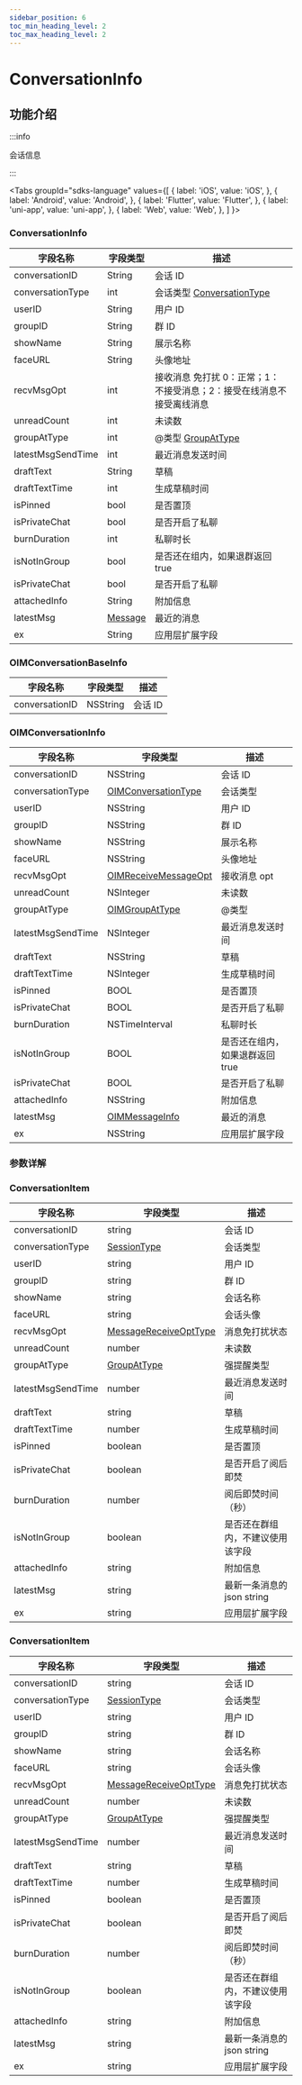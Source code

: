 ```yaml
---
sidebar_position: 6
toc_min_heading_level: 2
toc_max_heading_level: 2
---
```


# ConversationInfo

## 功能介绍

:::info

会话信息

:::

<Tabs
groupId="sdks-language"
values={[
{ label: 'iOS', value: 'iOS', },
{ label: 'Android', value: 'Android', },
{ label: 'Flutter', value: 'Flutter', },
{ label: 'uni-app', value: 'uni-app', },
{ label: 'Web', value: 'Web', },
]
}>

<TabItem value="Flutter">

### ConversationInfo

| 字段名称          | 字段类型                                           | 描述                                                                  |
| ----------------- | -------------------------------------------------- | --------------------------------------------------------------------- |
| conversationID    | String                                             | 会话 ID                                                               |
| conversationType  | int                                                | 会话类型 [ConversationType](docs/sdks/enum/conversationType.mdx)      |
| userID            | String                                             | 用户 ID                                                               |
| groupID           | String                                             | 群 ID                                                                 |
| showName          | String                                             | 展示名称                                                              |
| faceURL           | String                                             | 头像地址                                                              |
| recvMsgOpt        | int                                                | 接收消息 免打扰 0：正常；1：不接受消息；2：接受在线消息不接受离线消息 |
| unreadCount       | int                                                | 未读数                                                                |
| groupAtType       | int                                                | @类型 [GroupAtType](docs/sdks/enum/groupAtType.mdx)                   |
| latestMsgSendTime | int                                                | 最近消息发送时间                                                      |
| draftText         | String                                             | 草稿                                                                  |
| draftTextTime     | int                                                | 生成草稿时间                                                          |
| isPinned          | bool                                               | 是否置顶                                                              |
| isPrivateChat     | bool                                               | 是否开启了私聊                                                        |
| burnDuration      | int                                                | 私聊时长                                                              |
| isNotInGroup      | bool                                               | 是否还在组内，如果退群返回 true                                       |
| isPrivateChat     | bool                                               | 是否开启了私聊                                                        |
| attachedInfo      | String                                             | 附加信息                                                              |
| latestMsg         | [Message](docs/sdks/class/message/messageInfo.mdx) | 最近的消息                                                            |
| ex                | String                                             | 应用层扩展字段                                                        |

</TabItem>

<TabItem value="iOS">

### OIMConversationBaseInfo

| 字段名称       | 字段类型 | 描述    |
| -------------- | -------- | ------- |
| conversationID | NSString | 会话 ID |

### OIMConversationInfo

| 字段名称          | 字段类型                                                   | 描述                            |
| ----------------- | ---------------------------------------------------------- | ------------------------------- |
| conversationID    | NSString                                                   | 会话 ID                         |
| conversationType  | [OIMConversationType](docs/sdks/enum/conversationType.mdx) | 会话类型                        |
| userID            | NSString                                                   | 用户 ID                         |
| groupID           | NSString                                                   | 群 ID                           |
| showName          | NSString                                                   | 展示名称                        |
| faceURL           | NSString                                                   | 头像地址                        |
| recvMsgOpt        | [OIMReceiveMessageOpt](docs/sdks/enum/recvMsgOpt.mdx)      | 接收消息 opt                    |
| unreadCount       | NSInteger                                                  | 未读数                          |
| groupAtType       | [OIMGroupAtType](docs/sdks/enum/groupAtType.mdx)           | @类型                           |
| latestMsgSendTime | NSInteger                                                  | 最近消息发送时间                |
| draftText         | NSString                                                   | 草稿                            |
| draftTextTime     | NSInteger                                                  | 生成草稿时间                    |
| isPinned          | BOOL                                                       | 是否置顶                        |
| isPrivateChat     | BOOL                                                       | 是否开启了私聊                  |
| burnDuration      | NSTimeInterval                                             | 私聊时长                        |
| isNotInGroup      | BOOL                                                       | 是否还在组内，如果退群返回 true |
| isPrivateChat     | BOOL                                                       | 是否开启了私聊                  |
| attachedInfo      | NSString                                                   | 附加信息                        |
| latestMsg         | [OIMMessageInfo](docs/sdks/class/message/messageInfo.mdx)  | 最近的消息                      |
| ex                | NSString                                                   | 应用层扩展字段                  |

</TabItem>

<TabItem value="Android">

### 参数详解

</TabItem>

<TabItem value="Web">

### ConversationItem

| 字段名称          | 字段类型                                               | 描述                             |
| ----------------- | ------------------------------------------------------ | -------------------------------- |
| conversationID    | string                                                 | 会话 ID                          |
| conversationType  | [SessionType](docs/sdks/enum/conversationType.mdx)     | 会话类型                         |
| userID            | string                                                 | 用户 ID                          |
| groupID           | string                                                 | 群 ID                            |
| showName          | string                                                 | 会话名称                         |
| faceURL           | string                                                 | 会话头像                         |
| recvMsgOpt        | [MessageReceiveOptType](docs/sdks/enum/recvMsgOpt.mdx) | 消息免打扰状态                   |
| unreadCount       | number                                                 | 未读数                           |
| groupAtType       | [GroupAtType](docs/sdks/enum/groupAtType.mdx)          | 强提醒类型                       |
| latestMsgSendTime | number                                                 | 最近消息发送时间                 |
| draftText         | string                                                 | 草稿                             |
| draftTextTime     | number                                                 | 生成草稿时间                     |
| isPinned          | boolean                                                | 是否置顶                         |
| isPrivateChat     | boolean                                                | 是否开启了阅后即焚               |
| burnDuration      | number                                                 | 阅后即焚时间（秒）               |
| isNotInGroup      | boolean                                                | 是否还在群组内，不建议使用该字段 |
| attachedInfo      | string                                                 | 附加信息                         |
| latestMsg         | string                                                 | 最新一条消息的 json string       |
| ex                | string                                                 | 应用层扩展字段                   |

</TabItem>

<TabItem value="uni-app">

### ConversationItem

| 字段名称          | 字段类型                                               | 描述                             |
| ----------------- | ------------------------------------------------------ | -------------------------------- |
| conversationID    | string                                                 | 会话 ID                          |
| conversationType  | [SessionType](docs/sdks/enum/conversationType.mdx)     | 会话类型                         |
| userID            | string                                                 | 用户 ID                          |
| groupID           | string                                                 | 群 ID                            |
| showName          | string                                                 | 会话名称                         |
| faceURL           | string                                                 | 会话头像                         |
| recvMsgOpt        | [MessageReceiveOptType](docs/sdks/enum/recvMsgOpt.mdx) | 消息免打扰状态                   |
| unreadCount       | number                                                 | 未读数                           |
| groupAtType       | [GroupAtType](docs/sdks/enum/groupAtType.mdx)          | 强提醒类型                       |
| latestMsgSendTime | number                                                 | 最近消息发送时间                 |
| draftText         | string                                                 | 草稿                             |
| draftTextTime     | number                                                 | 生成草稿时间                     |
| isPinned          | boolean                                                | 是否置顶                         |
| isPrivateChat     | boolean                                                | 是否开启了阅后即焚               |
| burnDuration      | number                                                 | 阅后即焚时间（秒）               |
| isNotInGroup      | boolean                                                | 是否还在群组内，不建议使用该字段 |
| attachedInfo      | string                                                 | 附加信息                         |
| latestMsg         | string                                                 | 最新一条消息的 json string       |
| ex                | string                                                 | 应用层扩展字段                   |

</TabItem>

</Tabs>
